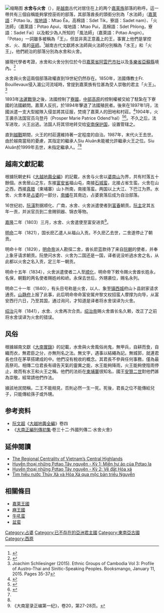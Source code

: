 {{expand|time=2015-01-29T05:31:56+00:00}}
{{refimprove|time=2015-01-29T05:31:56+00:00}}
[[File:水舍、火舍.jpg|缩略图]]
'''水舍与火舍'''（{{vie|v=Thủy Xá - Hỏa Xá|hn=水舍 - 火舍}}），是[[越南|越南]]古代对居住在{{link-vi|波来古高原|Cao nguyên Pleiku}}上的两个[[嘉莱族|嘉莱族]]部落的称呼。這一帶共有三個自稱能夠掌控巫術的部落，其部落酋長的頭銜分別為「水法師」（[[嘉萊語|嘉萊語]]：Pơtao Ia，[[埃地語|埃地語]]：Mtao Êa，高棉語：Sdet Tik，寮語：Sadet nam）、「火法師」（嘉萊語：Pơtao Apui，埃地語：Mtao Pui，高棉語：Sdet Phlong，寮語：Sadet Fai）以及較少為人所知的「風法師」（嘉萊語：Pơtao Angin）。{{link-en|嘉萊語|Jarai language}}「Pơtao」一詞雖多被稱為「王」，但並非真正意義上的王，事實上他們是掌控水、火、風的[[巫師|巫師]]。<ref name="swfp3">{{cite web|title=Tây Nguyên: Lifeworld or Heritage?|author=Oscar Salemink|url=http://swfp3.org/wp-content/uploads/2018/01/Salemink-Tay-Nguyen-lifeworld-or-heritage-2016_22-11-2016fabedit.pdf|accessdate=2019-08-23|archive-date=2019-08-23|archive-url=https://web.archive.org/web/20190823035216/http://swfp3.org/wp-content/uploads/2018/01/Salemink-Tay-Nguyen-lifeworld-or-heritage-2016_22-11-2016fabedit.pdf|dead-url=no}}</ref>越南古代文獻將水法師與火法師分別稱為「水王」和「火王」，他們統治的部落分別為水舍和火舍。

據現代學者考證，水舍和火舍分別位於今日[[嘉萊省|嘉萊省]][[阿雲巴市社|阿雲巴市社]]以及[[多樂省|多樂省]][[亞蘇縣|亞蘇縣]]境內。<ref name="DNV">{{cite journal |author=Đặng Nghiêm Vạn |date=2003|title=Cộng đồng quốc gia dân tộc Việt Nam |journal=Nhà xuất bản Đại học quốc gia thành phố Hồ Chí Minh |location = Thành phố Hồ Chí Minh | volume= |pages=316-317}}</ref>

水舍與火舍這兩個部落政權直到19世紀仍然存在。1850年，法國傳教士Fr. Bouillevaux侵入湄公河流域時，曾提到嘉萊族有位甚為受人崇敬的君主「火王」。<ref>Joachim Schliesinger (2015). Ethnic Groups of Cambodia Vol 3: Profile of Austro-Thai and Sinitic-Speaking Peoples. Booksmango, January 11, 2015. Pages 35-37</ref>

1893年[[法暹戰爭|法暹戰爭]]之後，法國控制了[[寮國|寮國]]，[[西原|中部高原]]的控制權被交給了駐紮在下寮國{{link-en|上丁市|Stung Treng|上丁}}的法國顧問。嘉萊人反抗，於1894年擊退了法國殖民者。後來在1897年1月，法國派遣一支大型縱隊入侵並將其征服，焚燒了嘉萊人的田地和村莊。<ref name="Meinheit">{{cite journal|title=Captain Cupet and the King of Fire: Mapping and Minorities in Vietnam’s Central Highlands|author=Harold E. Meinheit|url=https://www.academia.edu/32074449/Captain_Cupet_and_the_King_of_Fire_Mapping_and_Minorites_in_Vietnams_Central_Highlands.pdf|access-date=2019-08-23|archive-date=2019-08-23|archive-url=https://web.archive.org/web/20190823044318/https://www.academia.edu/32074449/Captain_Cupet_and_the_King_of_Fire_Mapping_and_Minorites_in_Vietnams_Central_Highlands.pdf|dead-url=no}}</ref>1904年，火王袭杀法国官员乌登丹（Prosper Marie Patrice Odend'hal）<ref>{{cite web|title=Prosper Odend'hal (1867-1904)|url=https://www.persee.fr/doc/befeo_0336-1519_1904_num_4_1_1350|language=fr|accessdate=2019-08-23|archive-date=2019-08-23|archive-url=https://web.archive.org/web/20190823035214/https://www.persee.fr/doc/befeo_0336-1519_1904_num_4_1_1350|dead-url=no}}</ref><ref>{{cite web|title=Prosper Odend'hal|url=https://www.efeo.fr/biographies/notices/odend.htm|language=fr|accessdate=2019-08-23|archive-date=2012-02-08|archive-url=https://web.archive.org/web/20120208121949/http://www.efeo.fr/biographies/notices/odend.htm|dead-url=no}}</ref>。不久之后，法军进攻，火王出逃。法国人将其领地转交给[[安南保护国|安南保护国]]，设置{{link-vi|坡离箕低省|Plei Ku Der}}管辖之。

直到[[越戰|越戰]]期間，火王的村莊還維持著一定程度的自治。1987年，末代火王去世。由於越南當局的憂慮，其指定的繼承人Siu Aluân未能被允許繼承火王之位。Siu Aluân於1999年去世，未指定繼承人。<ref name="swfp3"/><ref name="Meinheit"/>

== 越南文獻記載 ==
根據阮朝史料《[[大越地輿全編|大越地輿全編]]》的記載，水舍与火舍以[[婆南山|婆南山]]为界，共有村落五十餘個。水舍居山之东，东接[[富安省|富安省]]福山屯，南接[[石城蛮|石城蛮]]，北接占省生蛮。火舍在山之西，西接[[柬埔寨黑暗時期|真腊]]（柬埔寨）山卜所南，南接落蛮。两国以上大江、下巴江为界。水舍、火舍本是[[占婆|占婆]]的一部分，[[南蟠|南蟠]]在其南边，占婆衰落后成为自治部落。

16世纪初，[[阮潢|阮潢]]割据顺化、广南，水舍、火舍派遣使者到[[顺化|富春]]朝贡。[[阮主|阮主]]定其五年一贡，并派官员到二舍赐铜器、锦衣等物。

[[嘉隆|嘉隆]]二年（1803）三月，水舍、火舍遣使至富安进贡<ref>《大南寔录正编第一纪》，卷20，第27-28页。</ref>。

[[明命|明命]]二年（1821），国长麽乙遣人从福山入贡。不久麽乙去世，二舍遂停止了朝贡。

明命十年（1829），[[明命帝|明命帝]]派人勘探二舍，酋长麽蓝款待了来自[[阮朝|阮朝]]的使者，并奉上象牙请求朝贡。阮使问水舍、火舍为二国还是一国，译者说没听過水舍之名，从此都以火舍之名入贡，定三年一朝贡。

明命十五年（1834），火舍派遣使者二人至[[顺化|顺化]]，明命帝下敕令赐火舍酋长姓永，名保，朝觐的两名使者赐姓岭和峤。永保去世后，外甥袭位，赐名永列。

明命二十一年（1840），有头目号称是火舍，以人、象至[[镇西城|镇西城]]府山卜县尉家请求通贡。[[山静府|山静府]]上报了此事，此后明命帝命富安属弁黎文权招蛮人摩撑为向导，从富安西行六日，乃至其国，通过询问，才知道是译者将水舍误译为火舍。

[[绍治|绍治]]元年（1841），水舍、火舍再次合贡。[[绍治帝|绍治帝]]赐火舍酋长名久赖，改正了之前将水舍误译为火舍的错误。

== 风俗 ==
根據越南文獻《[[大南實錄|大南實錄]]》的記載，水舍與火舍風俗尚鬼，無甲兵，自耕而食，自織而衣，無君臣之分，亦無刑名之法。無文字，遇事以結繩為記。無城郭，就連君長也住在茅草搭建成的{{link-en|長屋|Longhouse}}中。他們沒有稅收的概念。其君長不參與任何事務，僅為最高祭司。相傳二位君長有禱告天氣的靈異之能，水王能夠降雨，火王能夠使陰雨停止，故而有水王和火王之稱。他們的法術在[[柬埔寨|柬埔寨]]很知名，國王[[安贊二世|安贊二世]]對他們甚為崇敬，經常請他們作法。

據該地民間稱，二王不能相見，否則必然一生一死。死後，君長之位不能傳給兒子，只能傳給孫子或外甥。

== 参考资料 ==
{{reflist}}
*[[阮文超|阮文超]]《[[大越地輿全編|大越地輿全編]]》卷四
*《[[大南實錄|大南正編列傳初集]]·卷三十二·外國列傳二·水舍火舍》

==延伸閱讀==
*[https://oxfordre.com/asianhistory/view/10.1093/acrefore/9780190277727.001.0001/acrefore-9780190277727-e-113 The Regional Centrality of Vietnam’s Central Highlands] {{Wayback|url=https://oxfordre.com/asianhistory/view/10.1093/acrefore/9780190277727.001.0001/acrefore-9780190277727-e-113 |date=20190826082223 }}
*[https://thanhnien.vn/van-hoa/huyen-thoai-nhung-potao-tay-nguyen-ky-1-mien-hu-ao-cua-potao-ia-262700.html Huyền thoại những Pơtao Tây nguyên - Kỳ 1: Miền hư ảo của Pơtao Ia]
*[https://thanhnien.vn/van-hoa/huyen-thoai-nhung-potao-tay-nguyen-ky-2-ve-dat-hoa-xa-262898.html Huyền thoại những Pơtao Tây nguyên - Kỳ 2: Về đất Hỏa xá]
*[http://nghiencuuquocte.org/2017/12/03/tim-hieu-nuoc-thuy-xa-va-hoa-xa-qua-moc-ban-trieu-nguyen/ Tìm hiểu nước Thủy Xá và Hỏa Xá qua mộc bản triều Nguyễn] {{Wayback|url=http://nghiencuuquocte.org/2017/12/03/tim-hieu-nuoc-thuy-xa-va-hoa-xa-qua-moc-ban-trieu-nguyen/ |date=20190823043853 }}

== 相關條目 ==
*[[嘉萊王國|嘉萊王國]]
*[[麻王國|麻王國]]
*[[牛吼蛮|牛吼蛮]]
*[[盆蛮|盆蛮]]

[[Category:占婆|Category:占婆]]
[[Category:已不存在的亞洲君主國|Category:已不存在的亞洲君主國]]
[[Category:東南亞古國|Category:東南亞古國]]
[[Category:西原|Category:西原]]